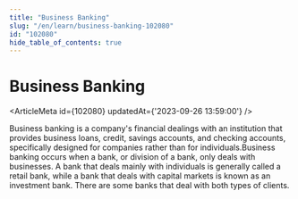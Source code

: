 ```yaml
---
title: "Business Banking"
slug: "/en/learn/business-banking-102080"
id: "102080"
hide_table_of_contents: true
---
```



# Business Banking

<ArticleMeta id={102080} updatedAt={'2023-09-26 13:59:00'} />
<div className='border-solid border-b border-t-0 my-4 border-[var(--ifm-color-gray-300)]' />

Business banking is a company's financial dealings with an institution that provides business loans, credit, savings accounts, and checking accounts, specifically designed for companies rather than for individuals.Business banking occurs when a bank, or division of a bank, only deals with businesses. A bank that deals mainly with individuals is generally called a retail bank, while a bank that deals with capital markets is known as an investment bank. There are some banks that deal with both types of clients.
